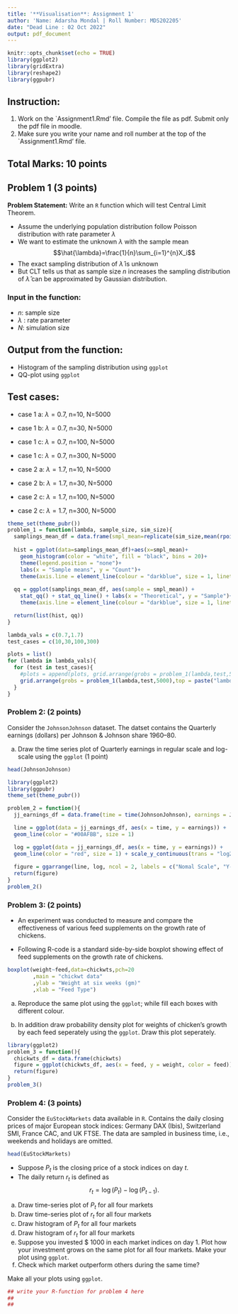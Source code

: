 ```yaml
---
title: '**Visualisation**: Assignment 1'
author: 'Name: Adarsha Mondal | Roll Number: MDS202205'
date: "Dead Line : 02 Oct 2022"
output: pdf_document
---
```


```r
knitr::opts_chunk$set(echo = TRUE)
library(ggplot2)
library(gridExtra)
library(reshape2)
library(ggpubr)
```

## Instruction:

1)  Work on the \`Assignment1.Rmd' file. Compile the file as pdf. Submit only the pdf file in moodle.
2)  Make sure you write your name and roll number at the top of the \`Assignment1.Rmd' file.

## Total Marks: 10 points

## Problem 1 (3 points)

**Problem Statement:** Write an $\texttt{R}$ function which will test Central Limit Theorem.

-   Assume the underlying population distribution follow Poisson distribution with rate parameter $\lambda$
-   We want to estimate the unknown $\lambda$ with the sample mean $$\hat{\lambda}=\frac{1}{n}\sum_{i=1}^{n}X_i$$
-   The exact sampling distribution of $\hat{\lambda}$ is unknown
-   But CLT tells us that as sample size $n$ increases the sampling distribution of $\hat{\lambda}$ can be approximated by Gaussian distribution.

### **Input in the function:**

-   $n$: sample size
-   $\lambda$ : rate parameter
-   $N$: simulation size

## **Output from the function:**

-   Histogram of the sampling distribution using `ggplot`
-   QQ-plot using `ggplot`

## **Test cases:**

-   case 1 a: $\lambda =0.7$, n=10, N=5000

-   case 1 b: $\lambda=0.7$, n=30, N=5000

-   case 1 c: $\lambda=0.7$, n=100, N=5000

-   case 1 c: $\lambda=0.7$, n=300, N=5000

-   case 2 a: $\lambda=1.7$, n=10, N=5000

-   case 2 b: $\lambda=1.7$, n=30, N=5000

-   case 2 c: $\lambda=1.7$, n=100, N=5000

-   case 2 c: $\lambda=1.7$, n=300, N=5000

```r
theme_set(theme_pubr())
problem_1 = function(lambda, sample_size, sim_size){
  samplings_mean_df = data.frame(smpl_mean=replicate(sim_size,mean(rpois(sample_size,lambda))))
  
  hist = ggplot(data=samplings_mean_df)+aes(x=smpl_mean)+
    geom_histogram(color = "white", fill = "black", bins = 20)+
    theme(legend.position = "none")+
    labs(x = "Sample means", y = "Count")+
    theme(axis.line = element_line(colour = "darkblue", size = 1, linetype = "solid"), axis.title.x = element_text(face="bold",size=9), axis.title.y = element_text(face="bold",size=9))
  
  qq = ggplot(samplings_mean_df, aes(sample = smpl_mean)) + 
    stat_qq() + stat_qq_line() + labs(x = "Theoretical", y = "Sample")+
    theme(axis.line = element_line(colour = "darkblue", size = 1, linetype = "solid"), axis.title.x = element_text(face="bold",size=9), axis.title.y = element_text(face="bold",size=9))

  return(list(hist, qq))
}

lambda_vals = c(0.7,1.7)
test_cases = c(10,30,100,300)

plots = list()
for (lambda in lambda_vals){
  for (test in test_cases){
    #plots = append(plots, grid.arrange(grobs = problem_1(lambda,test,5000),top = paste("lambda =",lambda,"| sample size =",test,sep = " "), ncol = 2))
    grid.arrange(grobs = problem_1(lambda,test,5000),top = paste("lambda =",lambda,"| sample size =",test,sep = " "), ncol = 2)
  }
}


```

### **Problem 2:** (2 points)

Consider the `JohnsonJohnson` dataset. The datset contains the Quarterly earnings (dollars) per Johnson & Johnson share 1960--80.

a)  Draw the time series plot of Quarterly earnings in regular scale and log-scale using the `ggplot` (1 point)

```r
head(JohnsonJohnson)
```

```r
library(ggplot2)
library(ggpubr)
theme_set(theme_pubr())

problem_2 = function(){
  jj_earnings_df = data.frame(time = time(JohnsonJohnson), earnings = JohnsonJohnson)

  line = ggplot(data = jj_earnings_df, aes(x = time, y = earnings)) + 
  geom_line(color = "#00AFBB", size = 1)

  log = ggplot(data = jj_earnings_df, aes(x = time, y = earnings)) + 
  geom_line(color = "red", size = 1) + scale_y_continuous(trans = "log2")
  
  figure = ggarrange(line, log, ncol = 2, labels = c("Nomal Scale", "Y-Log Graph"))
  return(figure)
}
problem_2()
```

### **Problem 3:** (2 points)

-   An experiment was conducted to measure and compare the effectiveness of various feed supplements on the growth rate of chickens.

-   Following R-code is a standard side-by-side boxplot showing effect of feed supplements on the growth rate of chickens.

```r
boxplot(weight~feed,data=chickwts,pch=20
        ,main = "chickwt data"
        ,ylab = "Weight at six weeks (gm)"
        ,xlab = "Feed Type")
```

a)  Reproduce the same plot using the `ggplot`; while fill each boxes with different colour.

b)  In addition draw probability density plot for weights of chicken's growth by each feed seperately using the `ggplot`. Draw this plot seperately.

```r
library(ggplot2)
problem_3 = function(){
  chickwts_df = data.frame(chickwts)
  figure = ggplot(chickwts_df, aes(x = feed, y = weight, color = feed)) + geom_boxplot()
  return(figure)
}
problem_3()
```

### **Problem 4:** (3 points)

Consider the `EuStockMarkets` data available in `R`. Contains the daily closing prices of major European stock indices: Germany DAX (Ibis), Switzerland SMI, France CAC, and UK FTSE. The data are sampled in business time, i.e., weekends and holidays are omitted.

```r
head(EuStockMarkets)
```

-   Suppose $P_t$ is the closing price of a stock indices on day $t$.
-   The daily return $r_t$ is defined as $$
    r_t = \log(P_t)-\log(P_{t-1}).
    $$

a)  Draw time-series plot of $P_t$ for all four markets
b)  Draw time-series plot of $r_t$ for all four markets
c)  Draw histogram of $P_t$ for all four markets
d)  Draw histogram of $r_t$ for all four markets
e)  Suppose you invested \$ 1000 in each market indices on day 1. Plot how your investment grows on the same plot for all four markets. Make your plot using `ggplot`.
f)  Check which market outperform others during the same time?

Make all your plots using `ggplot`.

```r
## write your R-function for problem 4 here
##
##
```
